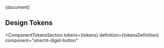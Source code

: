 <!-- @license CC0-1.0 -->


<Meta title="CSS Component/DigiD Button/README" />

<Description>{document}</Description>

## Design Tokens

<ComponentTokensSection
  tokens={tokens}
  definition={tokensDefinition}
  component="utrecht-digid-button"
></ComponentTokensSection>
